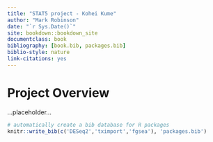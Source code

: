 ```yaml
--- 
title: "STAT5 project - Kohei Kume"
author: "Mark Robinson"
date: "`r Sys.Date()`"
site: bookdown::bookdown_site
documentclass: book
bibliography: [book.bib, packages.bib]
biblio-style: nature
link-citations: yes
---
```


# Project Overview

...placeholder...

```r
# automatically create a bib database for R packages
knitr::write_bib(c('DESeq2','tximport','fgsea'), 'packages.bib')
```
